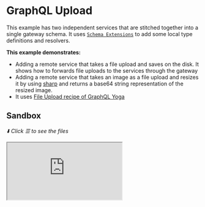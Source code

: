 # GraphQL Upload

This example has two independent services that are stitched together into a single gateway schema. It uses [`Schema Extensions`](/docs/approaches/schema-extensions) to add some local type definitions and resolvers.

**This example demonstrates:**

- Adding a remote service that takes a file upload and saves on the disk. It shows how to forwards file uploads to the services through the gateway
- Adding a remote service that takes an image as a file upload and resizes it by using [sharp](https://www.npmjs.com/package/sharp) and returns a base64 string representation of the resized image.
- It uses [File Upload recipe of GraphQL Yoga](https://the-guild.dev/graphql/yoga-server/docs/features/file-uploads)

## Sandbox

_⬇️ Click ☰ to see the files_

<iframe
  src="https://codesandbox.io/embed/github/ardatan/schema-stitching/tree/master/examples/graphql-upload?codemirror=1&fontsize=14&initialpath=/graphql&theme=dark"
  className="mt-6 w-full h-[500px] rounded-md"
  title="graphql-upload"
  allow="geolocation; microphone; camera; midi; vr; accelerometer; gyroscope; payment; ambient-light-sensor; encrypted-media; usb"
  sandbox="allow-forms allow-modals allow-popups allow-presentation allow-same-origin allow-scripts"
/>

> You can also see the project on GitHub [here](https://github.com/ardatan/schema-stitching/tree/master/examples/graphql-upload).

The following services are available for interactive queries:

- **Stitched gateway:** listening on 4000/graphql
- Upload Files subservice\_: listening on 4001/graphql
- Resize Images subservice\_: listening on 4002/graphql

## Summary

Visit the stitched gateway and try running the following query:

```graphql
query {
  readFile(name: "yoga.png") {
    name
    type
    resizedBase64(width: 720, height: 405)
  }
}
```

In this example query, `readFile` of **Upload Files** subservice is called to read the file from the disk and `resizedBase64` of **Resize Images** subservice is called to resize the image.
In our additional resolver we take `base64` representation of the file from the **Upload Files** subservice and pass it to the **Resize Images** subservice like below;

> Created `file` object is passed to **Resize Images** as a file upload under the hood;

```ts
    resolvers: {
      FileEntry: {
        resizedBase64: {
          // We ask required fields to create a `File` instance
          selectionSet: `{ name type base64 }`,
          resolve(
            { name, type, base64 }: { name: string; type: string; base64: string },
            { width, height },
            context,
            info
          ) {
            if (!type.startsWith('image/')) {
                throw new GraphQLError('File is not an image');
            }
            const buffer = Buffer.from(base64, 'base64');
            const file = new File([buffer], name, { type });
            return delegateToSchema({
              schema: resizeImagesSubschema,
              fieldName: 'resizeImage',
              args: {
                file,
                width,
                height,
              },
              context,
              info,
            });
          },
        },
      },
    },
```

## Upload a File from the gateway

Run the following command from the terminal to upload the file `file.txt`. To learn more, visit [graphql-multipart-request-spec](https://github.com/jaydenseric/graphql-multipart-request-spec)

```bash
curl localhost:4000/graphql \
  -F operations='{ "query": "mutation($file: File!) { uploadFile(input: $file) { name type text } }", "variables": { "file": null } }' \
  -F map='{ "0": ["variables.file"] }' \
  -F 0=@graphql-upload/file.txt

# output
# {"data":{"uploadFile":{"filename":"file.txt","mimetype":"text/plain","text":"test file but not image\n"}}}
```
